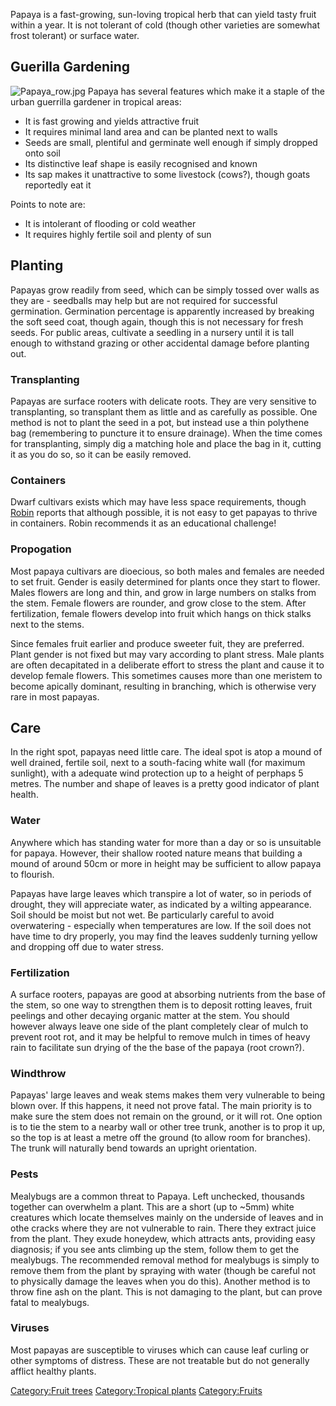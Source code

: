 Papaya is a fast-growing, sun-loving tropical herb that can yield tasty fruit within a year. It is not tolerant of cold (though other varieties are somewhat frost tolerant) or surface water.

==Guerilla Gardening==

[[Image:Papaya_row.jpg|thumb|right]]
Papaya has several features which make it a staple of the urban guerrilla gardener in tropical areas:
* It is fast growing and yields attractive fruit
* It requires minimal land area and can be planted next to walls
* Seeds are small, plentiful and germinate well enough if simply dropped onto soil
* Its distinctive leaf shape is easily recognised and known
* Its sap makes it unattractive to some livestock (cows?), though goats reportedly eat it

Points to note are:
* It is intolerant of flooding or cold weather
* It requires highly fertile soil and plenty of sun

==Planting==
Papayas grow readily from seed, which can be simply tossed over walls as they are - seedballs may help but are not required for successful germination. Germination percentage is apparently increased by breaking the soft seed coat, though again, though this is not necessary for fresh seeds. For public areas, cultivate a seedling in a nursery until it is tall enough to withstand grazing or other accidental damage before planting out.

===Transplanting===
Papayas are surface rooters with delicate roots. They are very sensitive to transplanting, so transplant them as little and as carefully as possible. One method is not to plant the seed in a pot, but instead use a thin polythene bag (remembering to puncture it to ensure drainage). When the time comes for transplanting, simply dig a matching hole and place the bag in it, cutting it as you do so, so it can be easily removed.

===Containers===
Dwarf cultivars exists which may have less space requirements, though [[user:Robin|Robin]] reports that although possible, it is not easy to get papayas to thrive in containers. Robin recommends it as an educational challenge!

===Propogation===
Most papaya cultivars are dioecious, so both males and females are needed to set fruit. Gender is easily determined for plants once they start to flower. Males flowers are long and thin, and grow in large numbers on stalks from the stem. Female flowers are rounder, and grow close to the stem. After fertilization, female flowers develop into fruit which hangs on thick stalks next to the stems.

Since females fruit earlier and produce sweeter fuit, they are preferred. Plant gender is not fixed but may vary according to plant stress. Male plants are often decapitated in a deliberate effort to stress the plant and cause it to develop female flowers. This sometimes causes more than one meristem to become apically dominant, resulting in branching, which is otherwise very rare in most papayas.

==Care==
In the right spot, papayas need little care. The ideal spot is atop a mound of well drained, fertile soil, next to a south-facing white wall (for maximum sunlight), with a adequate wind protection up to a height of perphaps 5 metres. The number and shape of leaves is a pretty good indicator of plant health.

===Water===
Anywhere which has standing water for more than a day or so is unsuitable for papaya. However, their shallow rooted nature means that building a mound of around 50cm or more in height may be sufficient to allow papaya to flourish.

Papayas have large leaves which transpire a lot of water, so in periods of drought, they will appreciate water, as indicated by a wilting appearance. Soil should be moist but not wet. Be particularly careful to avoid overwatering - especially when temperatures are low. If the soil does not have time to dry properly, you may find the leaves suddenly turning yellow and dropping off due to water stress. 

===Fertilization===
A surface rooters, papayas are good at absorbing nutrients from the base of the stem, so one way to strengthen them is to deposit rotting leaves, fruit peelings and other decaying organic matter at the stem. You should however always leave one side of the plant completely clear of mulch to prevent root rot, and it may be helpful to remove mulch in times of heavy rain to facilitate sun drying of the the base of the papaya (root crown?).

===Windthrow===
<!-- [[Image:Papaya_windthrow.jpg|thumb|right]] -->
Papayas' large leaves and weak stems makes them very vulnerable to being blown over. If this happens, it need not prove fatal. The main priority is to make sure the stem does not remain on the ground, or it will rot. One option is to tie the stem to a nearby wall or other tree trunk, another is to prop it up, so the top is at least a metre off the ground (to allow room for branches). The trunk will naturally bend towards an upright orientation.

===Pests===
<!-- [[Image:Papaya_mealybugs.jpg|thumb|right]] -->
Mealybugs are a common threat to Papaya. Left unchecked, thousands together can overwhelm a plant. This are a short (up to ~5mm) white creatures which locate themselves mainly on the underside of leaves and in othe cracks where they are not vulnerable to rain. There they extract juice from the plant. They exude honeydew, which attracts ants, providing easy diagnosis; if you see ants climbing up the stem, follow them to get the mealybugs. The recommended removal method for mealybugs is simply to remove them from the plant by spraying with water (though be careful not to physically damage the leaves when you do this). Another method is to throw fine ash on the plant. This is not damaging to the plant, but can prove fatal to mealybugs.

===Viruses===
Most papayas are susceptible to viruses which can cause leaf curling or other symptoms of distress. These are not treatable but do not generally afflict healthy plants.

[[Category:Fruit trees]]
[[Category:Tropical plants]]
[[Category:Fruits]]